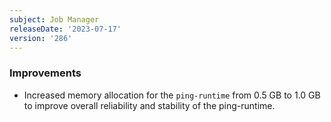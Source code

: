 ```yaml
---
subject: Job Manager
releaseDate: '2023-07-17'
version: '286'
---
```


### Improvements 
* Increased memory allocation for the `ping-runtime` from 0.5 GB to 1.0 GB to improve overall reliability and stability of the ping-runtime.
